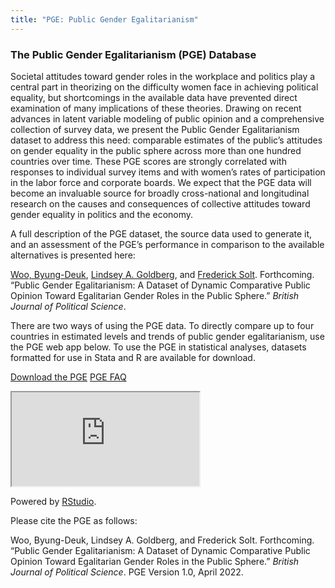 ```yaml
---
title: "PGE: Public Gender Egalitarianism"
---
```


### The Public Gender Egalitarianism (PGE) Database

Societal attitudes toward gender roles in the workplace and politics play a central part in theorizing on the difficulty women face in achieving political equality, but shortcomings in the available data have prevented direct examination of many implications of these theories. Drawing on recent advances in latent variable modeling of public opinion and a comprehensive collection of survey data, we present the Public Gender Egalitarianism dataset to address this need: comparable estimates of the public's attitudes on gender equality in the public sphere across more than one hundred countries over time. These PGE scores are strongly correlated with responses to individual survey items and with women's rates of participation in the labor force and corporate boards. We expect that the PGE data will become an invaluable source for broadly cross-national and longitudinal research on the causes and consequences of collective attitudes toward gender equality in politics and the economy.

A full description of the PGE dataset, the source data used to generate it, and an assessment of the PGE's performance in comparison to the available alternatives is presented here:

[Woo, Byung-Deuk](https://www.byung-deuk-woo.org), [Lindsey A. Goldberg](https://www.lindsey-allemang-goldberg.com), and [Frederick Solt](https://fsolt.org). Forthcoming. "Public Gender Egalitarianism: A Dataset of Dynamic Comparative Public Opinion Toward Egalitarian Gender Roles in the Public Sphere." *British Journal of Political Science*.

There are two ways of using the PGE data. To directly compare up to four countries in estimated levels and trends of public gender egalitarianism, use the PGE web app below. To use the PGE in statistical analyses, datasets formatted for use in Stata and R are available for download.

<!-- [<i class="fa-regular fa-compass"></i> Explore the Source Data](pge_faq.html){.btn-custom .btn role="button"} -->

::: {.center}
[<i class="fa-solid fa-cloud-arrow-down"></i> Download the PGE](pge_downloads.html){.btn-custom .btn .btn-lg role="button"} [<i class="fa-solid fa-circle-question"></i> PGE FAQ](pge_faq/){.btn-custom .btn .btn-lg role="button"}
:::

::: column-page
<iframe src="https://fsolt.shinyapps.io/pgeweb">

</iframe>
:::

Powered by [RStudio](http://shiny.rstudio.com).

Please cite the PGE as follows:

Woo, Byung-Deuk, Lindsey A. Goldberg, and Frederick Solt. Forthcoming. "Public Gender Egalitarianism: A Dataset of Dynamic Comparative Public Opinion Toward Egalitarian Gender Roles in the Public Sphere." *British Journal of Political Science*. PGE Version 1.0, April 2022.
